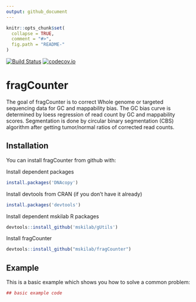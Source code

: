 ```yaml
---
output: github_document
---
```


<!-- README.md is generated from README.Rmd. Please edit that file -->

```r
knitr::opts_chunk$set(
  collapse = TRUE,
  comment = "#>",
  fig.path = "README-"
)
```

[![Build Status](https://travis-ci.org/mskilab/fragCounter.svg?branch=master)](https://travis-ci.org/mskilab/fragCounter)
[![codecov.io](https://img.shields.io/codecov/c/github/mskilab/fragCounter.svg)](https://codecov.io/github/mskilab/fragCounter?branch=master)

# fragCounter

The goal of fragCounter is to correct Whole genome or targeted sequencing data for GC and mappability bias.
The GC bias curve is determined by loess regression of read count by GC and mappability scores.
Segmentation is done by circular binary segmentation (CBS) algorithm after getting tumor/normal ratios of corrected read counts.  

## Installation

You can install fragCounter from github with:

Install dependent packages
```r
install.packages('DNAcopy')
```

Install devtools from CRAN (if you don't have it already)
```r
install.packages('devtools')
```

Install dependent mskilab R packages
```r
devtools::install_github('mskilab/gUtils')
```

Install fragCounter
```r
devtools::install_github("mskilab/fragCounter")
```



## Example

This is a basic example which shows you how to solve a common problem:

```r
## basic example code
```
